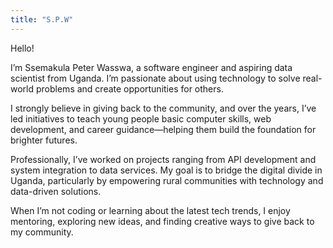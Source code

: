 ```yaml
---
title: "S.P.W"
---
```


Hello! 

I’m Ssemakula Peter Wasswa, a software engineer and aspiring data scientist from Uganda. I’m passionate about using technology to solve real-world problems and create opportunities for others.

 I strongly believe in giving back to the community, and over the years, I’ve led initiatives to teach young people basic computer skills, web development, and career guidance—helping them build the foundation for brighter futures.

Professionally, I’ve worked on projects ranging from API development and system integration to data services. My goal is to bridge the digital divide in Uganda, particularly by empowering rural communities with technology and data-driven solutions.

When I’m not coding or learning about the latest tech trends, I enjoy mentoring, exploring new ideas, and finding creative ways to give back to my community.
